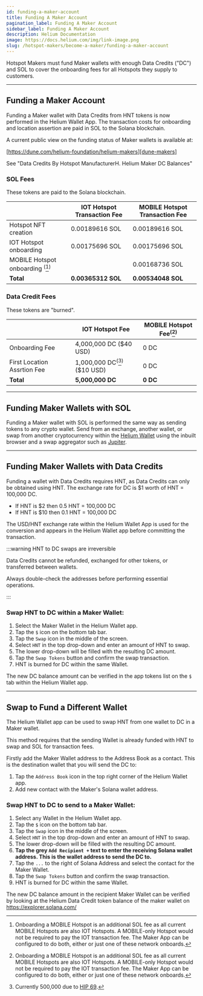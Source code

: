 ```yaml
---
id: funding-a-maker-account
title: Funding A Maker Account
pagination_label: Funding A Maker Account
sidebar_label: Funding A Maker Account
description: Helium Documentation
image: https://docs.helium.com/img/link-image.png
slug: /hotspot-makers/become-a-maker/funding-a-maker-account
---
```



Hotspot Makers must fund Maker wallets with enough Data Credits ("DC") and SOL to cover the
onboarding fees for all Hotspots they supply to customers.

---

## Funding a Maker Account

Funding a Maker wallet with Data Credits from HNT tokens is now performed in the Helium Wallet App.
The transaction costs for onboarding and location assertion are paid in SOL to the Solana
blockchain.

A current public view on the funding status of Maker wallets is available at:

[https://dune.com/helium-foundation/helium-makers][dune-makers]

See "Data Credits By Hotspot ManufacturerH. Helium Maker DC Balances"

### SOL Fees

These tokens are paid to the Solana blockchain.

|                                                        | IOT Hotspot Transaction Fee | MOBILE Hotspot Transaction Fee |
| ------------------------------------------------------ | --------------------------- | ------------------------------ |
| Hotspot NFT creation                                   | 0.00189616 SOL              | 0.00189616 SOL                 |
| IOT Hotspot onboarding                                 | 0.00175696 SOL              | 0.00175696 SOL                 |
| MOBILE Hotspot onboarding <sup>(</sup>[^1]<sup>)</sup> |                             | 0.00168736 SOL                 |
| **Total**                                              | **0.00365312 SOL**          | **0.00534048 SOL**             |

[^1]:
    Onboarding a MOBILE Hotspot is an additional SOL fee as all current MOBILE Hotspots are also IOT
    Hotspots. A MOBILE-only Hotspot would not be required to pay the IOT transaction fee. The Maker
    App can be configured to do both, either or just one of these network onboards.

### Data Credit Fees

These tokens are "burned".

|                             | IOT Hotspot Fee                                    | MOBILE Hotspot Fee<sup>(</sup>[^1]<sup>)</sup> |
| --------------------------- | -------------------------------------------------- | ---------------------------------------------- |
| Onboarding Fee              | 4,000,000 DC ($40 USD)                             | 0 DC                                           |
| First Location Assrtion Fee | 1,000,000 DC<sup>(</sup>[^2]<sup>)</sup> ($10 USD) | 0 DC                                           |
| **Total**                   | **5,000,000 DC**                                   | **0 DC**                                       |

[^2]: Currently 500,000 due to [HIP 69][hip-69].

---

## Funding Maker Wallets with SOL

Funding a Maker wallet with SOL is performed the same way as sending tokens to any crypto wallet.
Send from an exchange, another wallet, or swap from another cryptocurrency within the [Helium
Wallet][helium-wallet] using the inbuilt browser and a swap aggregator such as [Jupiter][jupiter].

---

## Funding Maker Wallets with Data Credits

Funding a wallet with Data Credits requires HNT, as Data Credits can only be obtained using HNT. The
exchange rate for DC is $1 worth of HNT = 100,000 DC.

- If HNT is $2 then 0.5 HNT = 100,000 DC
- If HNT is $10 then 0.1 HNT = 100,000 DC

The USD/HNT exchange rate within the Helium Wallet App is used for the conversion and appears in the
Helium Wallet app before committing the transaction.

:::warning HNT to DC swaps are irreversible

Data Credits cannot be refunded, exchanged for other tokens, or transferred between wallets.

Always double-check the addresses before performing essential operations.

:::

### Swap HNT to DC within a Maker Wallet:

1. Select the Maker Wallet in the Helium Wallet app.
1. Tap the `$` icon on the bottom tab bar.
1. Tap the `Swap` icon in the middle of the screen.
1. Select `HNT` in the top drop-down and enter an amount of HNT to swap.
1. The lower drop-down will be filled with the resulting DC amount.
1. Tap the `Swap Tokens` button and confirm the swap transaction.
1. HNT is burned for DC within the same Wallet.

The new DC balance amount can be verified in the app tokens list on the `$` tab within the Helium
Wallet app.

---

## Swap to Fund a Different Wallet

The Helium Wallet app can be used to swap HNT from one wallet to DC in a Maker wallet.

This method requires that the sending Wallet is already funded with HNT to swap and SOL for
transaction fees.

Firstly add the Maker Wallet address to the Address Book as a contact. This is the destination
wallet that you will send the DC to:

1. Tap the `Address Book` icon in the top right corner of the Helium Wallet app.
1. Add new contact with the Maker's Solana wallet address.

### Swap HNT to DC to send to a Maker Wallet:

1. Select any Wallet in the Helium Wallet app.
1. Tap the `$` icon on the bottom tab bar.
1. Tap the `Swap` icon in the middle of the screen.
1. Select `HNT` in the top drop-down and enter an amount of HNT to swap.
1. The lower drop-down will be filled with the resulting DC amount.
1. **Tap the grey `Add Recipient +` text to enter the receiving Solana wallet address. This is the
   wallet address to send the DC to.**
1. Tap the `...` to the right of Solana Address and select the contact for the Maker Wallet.
1. Tap the `Swap Tokens` button and confirm the swap transaction.
1. HNT is burned for DC within the same Wallet.

The new DC balance amount in the recipient Maker Wallet can be verified by looking at the Helium
Data Credit token balance of the maker wallet on https://explorer.solana.com/

[dune-makers]: https://dune.com/helium-foundation/helium-makers
[helium-wallet]: /wallets/helium-wallet-app
[jupiter]: (https://jup.ag/swap)
[hip-69]: https://github.com/helium/HIP/blob/main/0069-reassertion-fee-reduction.md
